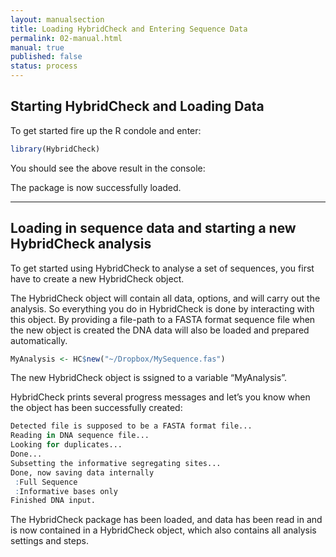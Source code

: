 ```yaml
---
layout: manualsection
title: Loading HybridCheck and Entering Sequence Data
permalink: 02-manual.html
manual: true
published: false
status: process
---
```


Starting HybridCheck and Loading Data
------------------------------------

To get started fire up the R condole and enter:

```r
library(HybridCheck)
```

You should see the above result in the console:

The package is now successfully loaded.

---

Loading in sequence data and starting a new HybridCheck analysis
------------------------------------------------------------

To get started using HybridCheck to analyse a set of sequences, you first have to create a new HybridCheck object.
 
The HybridCheck object will contain all data, options, and will carry out the analysis. So everything you do in HybridCheck is done by interacting with this object.
By providing a file-path to a FASTA format sequence file when the new object is created the DNA data will also be loaded and prepared automatically.

```r
MyAnalysis <- HC$new("~/Dropbox/MySequence.fas")
```
The new HybridCheck object is ssigned to a variable "MyAnalysis".

HybridCheck prints several progress messages and let's you know when the object has been successfully created:

```R
Detected file is supposed to be a FASTA format file...
Reading in DNA sequence file...
Looking for duplicates...
Done...
Subsetting the informative segregating sites...
Done, now saving data internally
 :Full Sequence
 :Informative bases only
Finished DNA input.
```

The HybridCheck package has been loaded, and data has been read in and is now contained in a HybridCheck object, which also contains all analysis settings and steps.